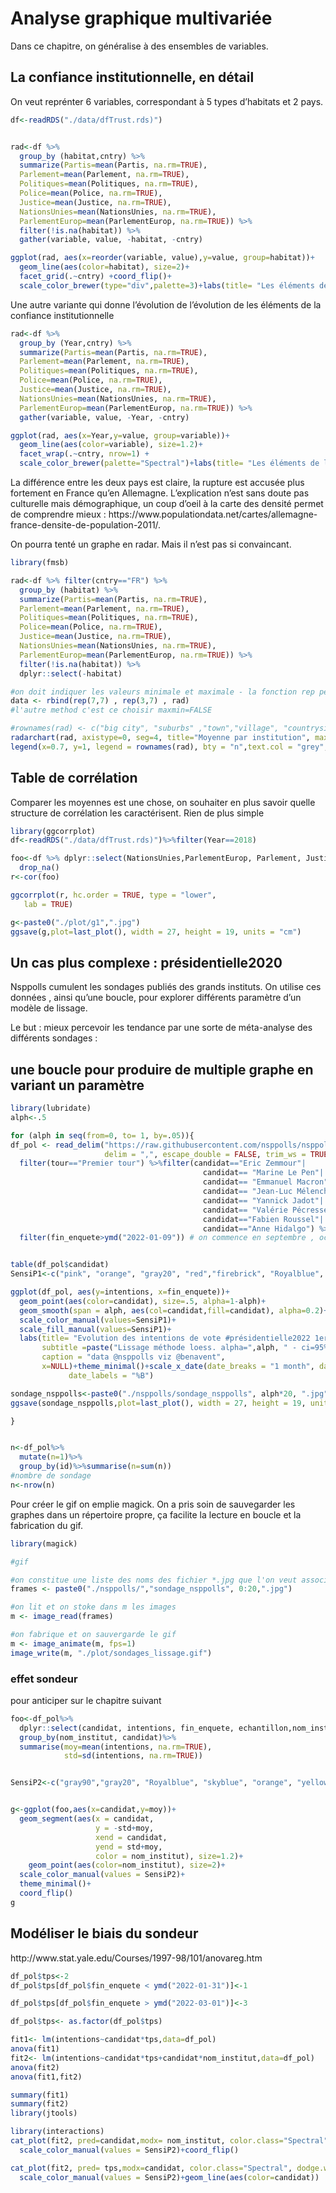 # Analyse graphique multivariée

Dans ce chapitre, on généralise à des ensembles de variables.


 
## La confiance institutionnelle, en détail

On veut reprénter 6 variables, correspondant à 5 types d'habitats et 2 pays. 



```r
df<-readRDS("./data/dfTrust.rds)")


rad<-df %>% 
  group_by (habitat,cntry) %>% 
  summarize(Partis=mean(Partis, na.rm=TRUE),
  Parlement=mean(Parlement, na.rm=TRUE),
  Politiques=mean(Politiques, na.rm=TRUE),
  Police=mean(Police, na.rm=TRUE),
  Justice=mean(Justice, na.rm=TRUE),
  NationsUnies=mean(NationsUnies, na.rm=TRUE),
  ParlementEurop=mean(ParlementEurop, na.rm=TRUE)) %>% 
  filter(!is.na(habitat)) %>%
  gather(variable, value, -habitat, -cntry)

ggplot(rad, aes(x=reorder(variable, value),y=value, group=habitat))+
  geom_line(aes(color=habitat), size=2)+
  facet_grid(.~cntry) +coord_flip()+
  scale_color_brewer(type="div",palette=3)+labs(title= "Les éléments de la confiance institutionnelle", caption="ESS2002-2018",y= "confiance (de 1 à 10)",x="institutions") 

```


Une autre variante qui donne l'évolution de l'évolution de les éléments de la confiance institutionnelle 


```r
rad<-df %>% 
  group_by (Year,cntry) %>% 
  summarize(Partis=mean(Partis, na.rm=TRUE),
  Parlement=mean(Parlement, na.rm=TRUE),
  Politiques=mean(Politiques, na.rm=TRUE),
  Police=mean(Police, na.rm=TRUE),
  Justice=mean(Justice, na.rm=TRUE),
  NationsUnies=mean(NationsUnies, na.rm=TRUE),
  ParlementEurop=mean(ParlementEurop, na.rm=TRUE)) %>% 
  gather(variable, value, -Year, -cntry)

ggplot(rad, aes(x=Year,y=value, group=variable))+
  geom_line(aes(color=variable), size=1.2)+
  facet_wrap(.~cntry, nrow=1) +
  scale_color_brewer(palette="Spectral")+labs(title= "Les éléments de la confiance institutionnelle", caption="ESS2002-2018",y= "confiance (de 1 à 10)",x="institutions") 

```

La différence entre les deux pays est claire, la rupture est accusée plus fortement en France qu'en Allemagne. L'explication n'est sans doute pas culturelle mais démographique, un coup d'oeil à la carte des densité permet de comprendre mieux : https://www.populationdata.net/cartes/allemagne-france-densite-de-population-2011/.
 

On pourra tenté un graphe en radar. Mais il n'est pas si convaincant.  

```r
library(fmsb)

rad<-df %>% filter(cntry=="FR") %>%
  group_by (habitat) %>%
  summarize(Partis=mean(Partis, na.rm=TRUE),
  Parlement=mean(Parlement, na.rm=TRUE),
  Politiques=mean(Politiques, na.rm=TRUE),
  Police=mean(Police, na.rm=TRUE),
  Justice=mean(Justice, na.rm=TRUE),
  NationsUnies=mean(NationsUnies, na.rm=TRUE),
  ParlementEurop=mean(ParlementEurop, na.rm=TRUE)) %>% 
  filter(!is.na(habitat)) %>% 
  dplyr::select(-habitat)

#on doit indiquer les valeurs minimale et maximale - la fonction rep permet de repeter (ici 7 fois pour les 7 variables/col)
data <- rbind(rep(7,7) , rep(3,7) , rad)
#l'autre method c'est ce choisir maxmin=FALSE

#rownames(rad) <- c("big city", "suburbs" ,"town","village", "countryside")
radarchart(rad, axistype=0, seg=4, title="Moyenne par institution", maxmin=FALSE)
legend(x=0.7, y=1, legend = rownames(rad), bty = "n",text.col = "grey", cex=1.2, pt.cex=3)
```



## Table de corrélation

Comparer les moyennes est une chose, on souhaiter en plus savoir quelle structure de corrélation les caractérisent. Rien de plus simple



```r
library(ggcorrplot)
df<-readRDS("./data/dfTrust.rds)")%>%filter(Year==2018)

foo<-df %>% dplyr::select(NationsUnies,ParlementEurop, Parlement, Justice, Police, Politiques, Partis) %>% 
  drop_na()
r<-cor(foo)

ggcorrplot(r, hc.order = TRUE, type = "lower",
   lab = TRUE)

g<-paste0("./plot/g1",".jpg")
ggsave(g,plot=last_plot(), width = 27, height = 19, units = "cm")


```



## Un cas plus complexe : présidentielle2020


Nsppolls cumulent les sondages publiés des grands instituts. On utilise ces données , ainsi qu'une boucle, pour explorer différents paramètre d'un modèle de lissage. 

Le but : mieux percevoir les tendance par une sorte de méta-analyse des différents sondages :


## une boucle pour produire de multiple graphe en variant un paramètre


```r
library(lubridate)
alph<-.5

for (alph in seq(from=0, to= 1, by=.05)){
df_pol <- read_delim("https://raw.githubusercontent.com/nsppolls/nsppolls/master/presidentielle.csv", 
                     delim = ",", escape_double = FALSE, trim_ws = TRUE)%>%
  filter(tour=="Premier tour") %>%filter(candidat=="Eric Zemmour"|
                                           candidat== "Marine Le Pen"|
                                           candidat== "Emmanuel Macron"|
                                           candidat== "Jean-Luc Mélenchon"|
                                           candidat== "Yannick Jadot"|
                                           candidat== "Valérie Pécresse"| 
                                           candidat=="Fabien Roussel"|
                                           candidat=="Anne Hidalgo") %>%
  filter(fin_enquete>ymd("2022-01-09")) # on commence en septembre , octobre est-il meilleur ?


table(df_pol$candidat)
SensiP1<-c("pink", "orange", "gray20", "red","firebrick", "Royalblue", " skyblue", "Chartreuse")

ggplot(df_pol, aes(y=intentions, x=fin_enquete))+
  geom_point(aes(color=candidat), size=.5, alpha=1-alph)+
  geom_smooth(span = alph, aes(col=candidat,fill=candidat), alpha=0.2)+
  scale_color_manual(values=SensiP1)+  
  scale_fill_manual(values=SensiP1)+ 
  labs(title= "Evolution des intentions de vote #présidentielle2022 1er tour",
       subtitle =paste("Lissage méthode loess. alpha=",alph, " - ci=95%"),
       caption = "data @nsppolls viz @benavent",
       x=NULL)+theme_minimal()+scale_x_date(date_breaks = "1 month", date_minor_breaks = "1 week",
             date_labels = "%B")

sondage_nsppolls<-paste0("./nsppolls/sondage_nsppolls", alph*20, ".jpg")
ggsave(sondage_nsppolls,plot=last_plot(), width = 27, height = 19, units = "cm")

}


n<-df_pol%>%
  mutate(n=1)%>%
  group_by(id)%>%summarise(n=sum(n))
#nombre de sondage
n<-nrow(n)
```

Pour créer le gif on emplie magick. On a pris soin de sauvegarder les graphes dans un répertoire propre, ça facilite la lecture en boucle et la fabrication du gif.



```r

library(magick)

#gif                                                     

#on constitue une liste des noms des fichier *.jpg que l'on veut associer                                                     
frames <- paste0("./nsppolls/","sondage_nsppolls", 0:20,".jpg")

#on lit et on stoke dans m les images
m <- image_read(frames)

#on fabrique et on sauvergarde le gif
m <- image_animate(m, fps=1)
image_write(m, "./plot/sondages_lissage.gif")

```

### effet sondeur

pour anticiper sur le chapitre suivant

```r
foo<-df_pol%>%
  dplyr::select(candidat, intentions, fin_enquete, echantillon,nom_institut)%>%
  group_by(nom_institut, candidat)%>%
  summarise(moy=mean(intentions, na.rm=TRUE),
            std=sd(intentions, na.rm=TRUE))


SensiP2<-c("gray90","gray20", "Royalblue", "skyblue", "orange", "yellow", "pink", "firebrick", "green", "gold1", "gold2")


g<-ggplot(foo,aes(x=candidat,y=moy))+
  geom_segment(aes(x = candidat, 
                   y = -std+moy, 
                   xend = candidat, 
                   yend = std+moy, 
                   color = nom_institut), size=1.2)+
    geom_point(aes(color=nom_institut), size=2)+
  scale_color_manual(values = SensiP2)+
  theme_minimal()+
  coord_flip()
g
```

## Modéliser le biais du sondeur


http://www.stat.yale.edu/Courses/1997-98/101/anovareg.htm



```r
df_pol$tps<-2
df_pol$tps[df_pol$fin_enquete < ymd("2022-01-31")]<-1

df_pol$tps[df_pol$fin_enquete > ymd("2022-03-01")]<-3

df_pol$tps<- as.factor(df_pol$tps)

fit1<- lm(intentions~candidat*tps,data=df_pol)
anova(fit1)
fit2<- lm(intentions~candidat*tps+candidat*nom_institut,data=df_pol)
anova(fit2)
anova(fit1,fit2)

summary(fit1)
summary(fit2)
library(jtools)

library(interactions)
cat_plot(fit2, pred=candidat,modx= nom_institut, color.class="Spectral")+
  scale_color_manual(values = SensiP2)+coord_flip()

cat_plot(fit2, pred= tps,modx=candidat, color.class="Spectral", dodge.width=0)+
  scale_color_manual(values = SensiP2)+geom_line(aes(color=candidat))

```



